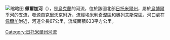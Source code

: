 {{unreferenced|time=2015-10-07T07:48:11+00:00}}
[[File:Річка_Перга_(Шлях_до_Дідового_озера)_26.jpg|缩略图]]
'''佩爾加河'''（{{lang-uk|Перга}}），是[[烏克蘭|烏克蘭]]的河流，位於該國北部[[日托米爾州|日托米爾州]]，屬於[[烏博爾季河|烏博爾季河]]的支流，發源自[[克里沃京|克里沃京]]附近，流經[[埃米利奇涅區|埃米利奇涅區]]和[[奧列夫斯克區|奧列夫斯克區]]，河口處在[[佩爾加|佩爾加]]附近，河道全長67公里，流域面積633平方公里。

{{DEFAULTSORT:Перга (річка)}}
[[Category:日托米爾州河流|Category:日托米爾州河流]]


{{Ukraine-river-stub}}